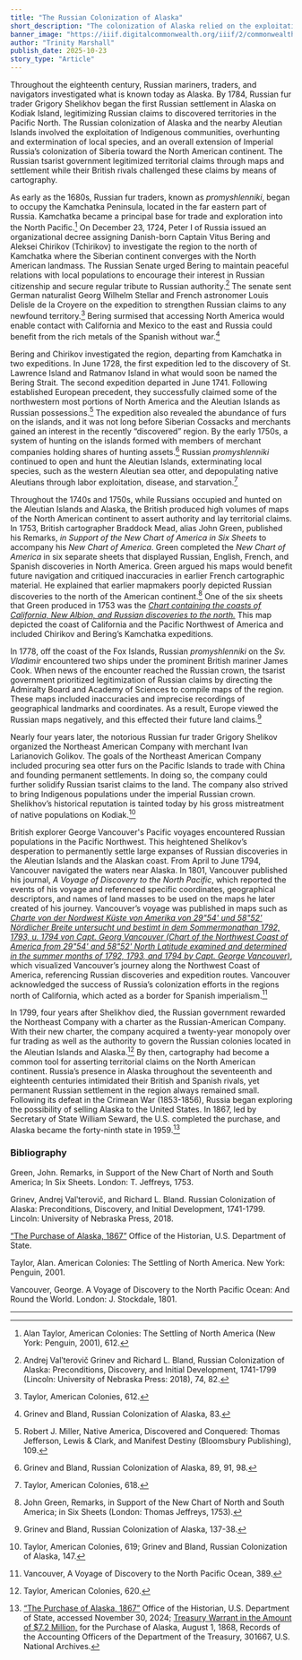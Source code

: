 ```yaml
---
title: "The Russian Colonization of Alaska"
short_description: "The colonization of Alaska relied on the exploitation of Indigenous communities and the environment as Imperial Russia extended their control to North America."
banner_image: "https://iiif.digitalcommonwealth.org/iiif/2/commonwealth:q524n651t/3401,1618,1115,683/full/0/default.jpg"
author: "Trinity Marshall"
publish_date: 2025-10-23
story_type: "Article"
---
```



Throughout the eighteenth century, Russian mariners, traders, and navigators investigated what is known today as Alaska. By 1784, Russian fur trader Grigory Shelikhov began the first Russian settlement in Alaska on Kodiak Island, legitimizing Russian claims to discovered territories in the Pacific North. The Russian colonization of Alaska and the nearby Aleutian Islands involved the exploitation of Indigenous communities, overhunting and extermination of local species, and an overall extension of Imperial Russia’s colonization of Siberia toward the North American continent. The Russian tsarist government legitimized territorial claims through maps and settlement while their British rivals challenged these claims by means of cartography. 

As early as the 1680s, Russian fur traders, known as *promyshlenniki*, began to occupy the Kamchatka Peninsula, located in the far eastern part of Russia. Kamchatka became a principal base for trade and exploration into the North Pacific.[^1] On December 23, 1724, Peter I of Russia issued an organizational decree assigning Danish-born Captain Vitus Bering and Aleksei Chirikov (Tchirikov) to investigate the region to the north of Kamchatka where the Siberian continent converges with the North American landmass. The Russian Senate urged Bering to maintain peaceful relations with local populations to encourage their interest in Russian citizenship and secure regular tribute to Russian authority.[^2] The senate sent German naturalist Georg Wilhelm Stellar and French astronomer Louis Delisle de la Croyere on the expedition to strengthen Russian claims to any newfound territory.[^3] Bering surmised that accessing North America would enable contact with California and Mexico to the east and Russia could benefit from the rich metals of the Spanish without war.[^4]

Bering and Chirikov investigated the region, departing from Kamchatka in two expeditions. In June 1728, the first expedition led to the discovery of St. Lawrence Island and Ratmanov Island in what would soon be named the Bering Strait. The second expedition departed in June 1741. Following established European precedent, they successfully claimed some of the northwestern most portions of North America and the Aleutian Islands as Russian possessions.[^5] The expedition also revealed the abundance of furs on the islands, and it was not long before Siberian Cossacks and merchants gained an interest in the recently “discovered” region. By the early 1750s, a system of hunting on the islands formed with members of merchant companies holding shares of hunting assets.[^6] Russian *promyshlenniki* continued to open and hunt the Aleutian Islands, exterminating local species, such as the western Aleutian sea otter, and depopulating native Aleutians through labor exploitation, disease, and starvation.[^7]

Throughout the 1740s and 1750s, while Russians occupied and hunted on the Aleutian Islands and Alaska, the British produced high volumes of maps of the North American continent to assert authority and lay territorial claims. In 1753, British cartographer Braddock Mead, alias John Green, published his Remarks, *in Support of the New Chart of America in Six Sheets* to accompany his *New Chart of America*. Green completed the *New Chart of America* in six separate sheets that displayed Russian, English, French, and Spanish discoveries in North America. Green argued his maps would benefit future navigation and critiqued inaccuracies in earlier French cartographic material. He explained that earlier mapmakers poorly depicted Russian discoveries to the north of the American continent.[^8] One of the six sheets that Green produced in 1753 was the [*Chart containing the coasts of California, New Albion, and Russian discoveries to the north.*](https://www.argomaps.org/maps/commonwealth:q524mv60j/) This map depicted the coast of California and the Pacific Northwest of America and included Chirikov and Bering’s Kamchatka expeditions.

<InlineMapViewer identifier="commonwealth__q524mv60j" />

In 1778, off the coast of the Fox Islands, Russian *promyshlenniki* on the *Sv. Vladimir* encountered two ships under the prominent British mariner James Cook. When news of the encounter reached the Russian crown, the tsarist government prioritized legitimization of Russian claims by directing the Admiralty Board and Academy of Sciences to compile maps of the region. These maps included inaccuracies and imprecise recordings of geographical landmarks and coordinates. As a result, Europe viewed the Russian maps negatively, and this effected their future land claims.[^9]

Nearly four years later, the notorious Russian fur trader Grigory Shelikov organized the Northeast American Company with merchant Ivan Larianovich Golikov. The goals of the Northeast American Company included procuring sea otter furs on the Pacific Islands to trade with China and founding permanent settlements. In doing so, the company could further solidify Russian tsarist claims to the land. The company also strived to bring Indigenous populations under the imperial Russian crown. Shelikhov’s historical reputation is tainted today by his gross mistreatment of native populations on Kodiak.[^10]

British explorer George Vancouver's Pacific voyages encountered Russian populations in the Pacific Northwest. This heightened Shelikov’s desperation to permanently settle large expanses of Russian discoveries in the Aleutian Islands and the Alaskan coast. From April to June 1794, Vancouver navigated the waters near Alaska. In 1801, Vancouver published his journal, *A Voyage of Discovery to the North Pacific*, which reported the events of his voyage and referenced specific coordinates, geographical descriptors, and names of land masses to be used on the maps he later created of his journey. Vancouver’s voyage was published in maps such as [*Charte von der Nordwest Küste von Amerika von 29"54' und 58"52' Nördlicher Breite untersucht und bestimt in dem Sommermonathan 1792, 1793, u. 1794 von Capt. Georg Vancouver (Chart of the Northwest Coast of America from 29"54' and 58"52' North Latitude examined and determined in the summer months of 1792, 1793, and 1794 by Capt. George Vancouver)*](https://americana.jcblibrary.org/search/object/jcbcap-ljcbmaps-1-1-3027-101409/), which visualized Vancouver’s journey along the Northwest Coast of America, referencing Russian discoveries and expedition routes. Vancouver acknowledged the success of Russia’s colonization efforts in the regions north of California, which acted as a border for Spanish imperialism.[^11]

In 1799, four years after Shelikhov died, the Russian government rewarded the Northeast Company with a charter as the Russian-American Company. With their new charter, the company acquired a twenty-year monopoly over fur trading as well as the authority to govern the Russian colonies located in the Aleutian Islands and Alaska.[^12] By then, cartography had become a common tool for asserting territorial claims on the North American continent. Russia’s presence in Alaska throughout the seventeenth and eighteenth centuries intimidated their British and Spanish rivals, yet permanent Russian settlement in the region always remained small. Following its defeat in the Crimean War (1853-1856), Russia began exploring the possibility of selling Alaska to the United States. In 1867, led by Secretary of State William Seward, the U.S. completed the purchase, and Alaska became the forty-ninth state in 1959.[^13]

[^1]: Alan Taylor, American Colonies: The Settling of North America (New York: Penguin, 2001), 612.

[^2]: Andrej Valʹterovič Grinev and Richard L. Bland, Russian Colonization of Alaska: Preconditions, Discovery, and Initial Development, 1741-1799 (Lincoln: University of Nebraska Press: 2018), 74, 82. 

[^3]: Taylor, American Colonies, 612.

[^4]: Grinev and Bland, Russian Colonization of Alaska, 83.

[^5]: Robert J. Miller, Native America, Discovered and Conquered: Thomas Jefferson, Lewis & Clark, and Manifest Destiny (Bloomsbury Publishing), 109.

[^6]: Grinev and Bland, Russian Colonization of Alaska, 89, 91, 98.

[^7]: Taylor, American Colonies, 618.

[^8]: John Green, Remarks, in Support of the New Chart of North and South America; in Six Sheets (London: Thomas Jeffreys, 1753).

[^9]: Grinev and Bland, Russian Colonization of Alaska, 137-38.

[^10]: Taylor, American Colonies, 619; Grinev and Bland, Russian Colonization of Alaska, 147.  

[^11]: Vancouver, A Voyage of Discovery to the North Pacific Ocean, 389.

[^12]: Taylor, American Colonies, 620.

[^13]: [“The Purchase of Alaska, 1867”](https://history.state.gov/milestones/1866-1898/alaska-purchase#:~:text=Defeat%20in%20the%20Crimean%20War%20further%20reduced%20Russian%20interest%20in%20this%20region.&text=Russia%20offered%20to%20sell%20Alaska,in%20the%20Pacific%2C%20Great%20Britain) Office of the Historian, U.S. Department of State, accessed November 30, 2024; [Treasury Warrant in the Amount of $7.2 Million,](https://www.loc.gov/item/2021671101/) for the Purchase of Alaska, August 1, 1868, Records of the Accounting Officers of the Department of the Treasury, 301667, U.S. National Archives.

### Bibliography

Green, John. Remarks, in Support of the New Chart of North and South America; In Six Sheets. London: T. Jeffreys, 1753. 

Grinev, Andrej Valʹterovič, and Richard L. Bland. Russian Colonization of Alaska: Preconditions, Discovery, and Initial Development, 1741-1799. Lincoln: University of Nebraska Press, 2018.

[“The Purchase of Alaska, 1867”](https://history.state.gov/milestones/1866-1898/alaska-purchase#:~:text=Defeat%20in%20the%20Crimean%20War%20further%20reduced%20Russian%20interest%20in%20this%20region.&text=Russia%20offered%20to%20sell%20Alaska,in%20the%20Pacific%2C%20Great%20Britain) Office of the Historian, U.S. Department of State. 

Taylor, Alan. American Colonies: The Settling of North America. New York: Penguin, 2001.

Vancouver, George. A Voyage of Discovery to the North Pacific Ocean: And Round the World. London: J. Stockdale, 1801.

***
